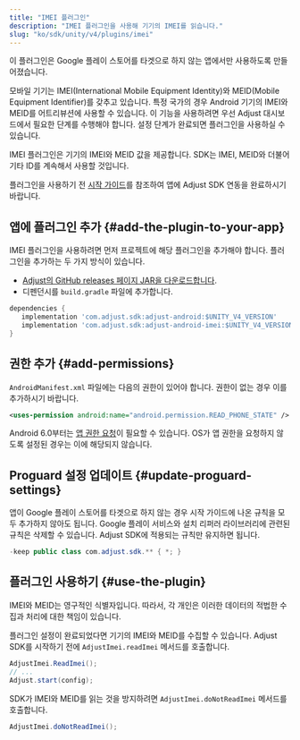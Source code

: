 ```yaml
---
title: "IMEI 플러그인"
description: "IMEI 플러그인을 사용해 기기의 IMEI를 읽습니다."
slug: "ko/sdk/unity/v4/plugins/imei"
---
```


<Callout type="important">

이 플러그인은 Google 플레이 스토어를 타겟으로 하지 않는 앱에서만 사용하도록 만들어졌습니다.

</Callout>

모바일 기기는 IMEI\(International Mobile Equipment Identity\)와 MEID\(Mobile Equipment Identifier\)를 갖추고 있습니다. 특정 국가의 경우 Android 기기의 IMEI와 MEID를 어트리뷰션에 사용할 수 있습니다. 이 기능을 사용하려면 우선 Adjust 대시보드에서 필요한 단계를 수행해야 합니다. 설정 단계가 완료되면 플러그인을 사용하실 수 있습니다.

IMEI 플러그인은 기기의 IMEI와 MEID 값을 제공합니다. SDK는 IMEI, MEID와 더불어 기타 ID를 계속해서 사용할 것입니다.

플러그인을 사용하기 전 [시작 가이드](/ko/sdk/unity)를 참조하여 앱에 Adjust SDK 연동을 완료하시기 바랍니다.

## 앱에 플러그인 추가 {#add-the-plugin-to-your-app}

IMEI 플러그인을 사용하려면 먼저 프로젝트에 해당 플러그인을 추가해야 합니다. 플러그인을 추가하는 두 가지 방식이 있습니다.

-  [Adjust의 GitHub releases 페이지 JAR을 다운로드합니다](https://github.com/adjust/android_sdk/releases).
-  디펜던시를 `build.gradle` 파일에 추가합니다.

<CodeBlock title="build.gradle">

```groovy
dependencies {
   implementation 'com.adjust.sdk:adjust-android:$UNITY_V4_VERSION'
   implementation 'com.adjust.sdk:adjust-android-imei:$UNITY_V4_VERSION'
}

```

</CodeBlock>

## 권한 추가 {#add-permissions}

`AndroidManifest.xml` 파일에는 다음의 권한이 있어야 합니다. 권한이 없는 경우 이를 추가하시기 바랍니다.

<CodeBlock title="<code>AndroidManifest.xml</code>을 실행합니다.">

```xml
<uses-permission android:name="android.permission.READ_PHONE_STATE" />
```

</CodeBlock>
<Callout type="note">

Android 6\.0부터는 [앱 권한 요청](https://developer.android.com/training/permissions/requesting)이 필요할 수 있습니다. OS가 앱 권한을 요청하지 않도록 설정된 경우는 이에 해당되지 않습니다.

</Callout>

## Proguard 설정 업데이트 {#update-proguard-settings}

앱이 Google 플레이 스토어를 타겟으로 하지 않는 경우 시작 가이드에 나온 규칙을 모두 추가하지 않아도 됩니다. Google 플레이 서비스와 설치 리퍼러 라이브러리에 관련된 규칙은 삭제할 수 있습니다. Adjust SDK에 적용되는 규칙만 유지하면 됩니다.

<CodeBlock title="proguard.pro">

```java
-keep public class com.adjust.sdk.** { *; }
```

</CodeBlock>

## 플러그인 사용하기 {#use-the-plugin}

<Callout type="important">

IMEI와 MEID는 영구적인 식별자입니다. 따라서, 각 개인은 이러한 데이터의 적법한 수집과 처리에 대한 책임이 있습니다.

</Callout>

플러그인 설정이 완료되었다면 기기의 IMEI와 MEID를 수집할 수 있습니다. Adjust SDK를 시작하기 전에 `AdjustImei.readImei` 메서드를 호출합니다.

```cs
AdjustImei.ReadImei();
// ...
Adjust.start(config);
```

SDK가 IMEI와 MEID를 읽는 것을 방지하려면 `AdjustImei.doNotReadImei` 메서드를 호출합니다.

```cs
AdjustImei.doNotReadImei();
```

